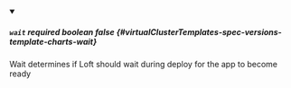 
<details className="config-field" data-expandable="false" open>
<summary>

##### `wait` <span className="config-field-required" data-required="false">required</span> <span className="config-field-type">boolean</span> <span className="config-field-default">false</span> <span className="config-field-enum"></span> {#virtualClusterTemplates-spec-versions-template-charts-wait}

Wait determines if Loft should wait during deploy for the app to become ready

</summary>



</details>
